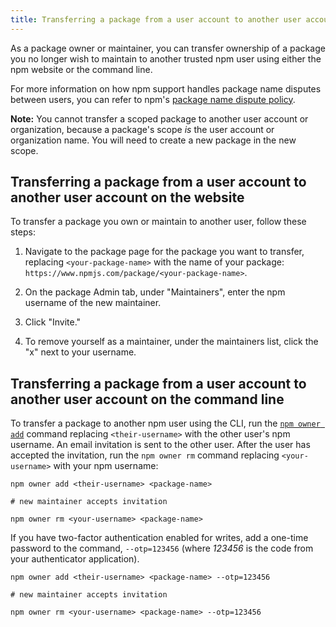 ```yaml
---
title: Transferring a package from a user account to another user account
---
```


As a package owner or maintainer, you can transfer ownership of a package you no longer wish to maintain to another trusted npm user using either the npm website or the command line.

For more information on how npm support handles package name disputes between users, you can refer to npm's [package name dispute policy][dispute-policy].

<Note>

**Note:** You cannot transfer a scoped package to another user account or organization, because a package's scope _is_ the user account or organization name.  You will need to create a new package in the new scope.

</Note>

## Transferring a package from a user account to another user account on the website

To transfer a package you own or maintain to another user, follow these steps:  

1. Navigate to the package page for the package you want to transfer, replacing `<your-package-name>` with the name of your package:
`https://www.npmjs.com/package/<your-package-name>`.

2. On the package Admin tab, under "Maintainers", enter the npm username of the new maintainer.

   <Screenshot src="/packages-and-modules/updating-and-managing-your-published-packages/package-maintainer-invite.png" alt="Screenshot showing text field to invite maintainers" />

3. Click "Invite."

4. To remove yourself as a maintainer, under the maintainers list, click the "x" next to your username.

   <Screenshot src="/packages-and-modules/updating-and-managing-your-published-packages/package-maintainer-list.png" alt="Screenshot showing maintainer list" />

## Transferring a package from a user account to another user account on the command line

To transfer a package to another npm user using the CLI, run the [`npm owner add`][npm-owner] command replacing `<their-username>` with the other user's npm username. An email invitation is sent to the other user. After the user has accepted the invitation, run the `npm owner rm` command replacing `<your-username>` with your npm username:

```
npm owner add <their-username> <package-name>

# new maintainer accepts invitation

npm owner rm <your-username> <package-name>
```

If you have two-factor authentication enabled for writes, add a one-time password to the command, `--otp=123456` (where *123456* is the code from your authenticator application).

```
npm owner add <their-username> <package-name> --otp=123456

# new maintainer accepts invitation

npm owner rm <your-username> <package-name> --otp=123456
```

[dispute-policy]: /policies/disputes
[npm-owner]: cli/owner
